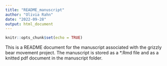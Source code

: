 ```yaml
---
title: "README_manuscript"
author: "Olivia Rahn"
date: "2022-09-28"
output: html_document
---
```


```r
knitr::opts_chunk$set(echo = TRUE)
```

This is a README document for the manuscript associated with the grizzly bear movement project. The manuscript is stored as a *.Rmd file and as a knitted pdf document in the manuscript folder. 